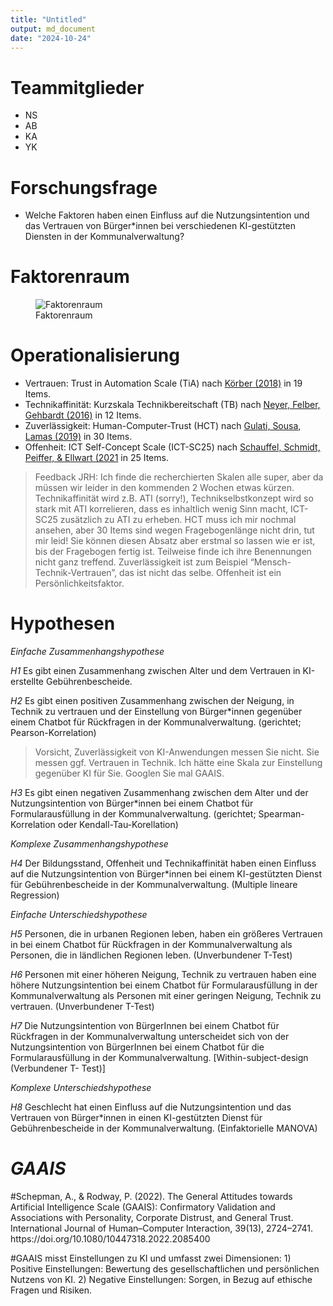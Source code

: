 ```yaml
---
title: "Untitled"
output: md_document
date: "2024-10-24"
---
```


# Teammitglieder
* NS
* AB
* KA
* YK

# Forschungsfrage
* Welche Faktoren haben einen Einfluss auf die Nutzungsintention und das Vertrauen von Bürger*innen bei verschiedenen KI-gestützten Diensten in der Kommunalverwaltung?


# Faktorenraum
![Faktorenraum](readme_files/Faktorenraum_Gruppe 1.png)


# Operationalisierung

* Vertrauen: Trust in Automation Scale (TiA) nach [Körber (2018)](https://link.springer.com/chapter/10.1007/978-3-319-96074-6_2 "Körber, M.(2018. Theoretical Considerations and Development of a Questionnaire to Measure Trust in Automation. In: Proceedings of the 20th Congress of the International Ergonomics Association (IEA 2018), Springer, Cham.") in 19 Items.
* Technikaffinität: Kurzskala Technikbereitschaft (TB) nach [Neyer, Felber, Gehbardt (2016)](https://doi.org/10.6102/zis244 "Neyer, F. J., Felber, J., & Gebhardt, C.(2016)") in 12 Items.
* Zuverlässigkeit: Human-Computer-Trust (HCT) nach [Gulati, Sousa, Lamas (2019)](https://doi.org/10.1080/0144929X.2019.1656779 "Gulati, S., Sousa, S., Lamas, D.(2019)") in 30 Items. 
* Offenheit: ICT Self-Concept Scale (ICT-SC25) nach [Schauffel, Schmidt, Peiffer, & Ellwart (2021](https://doi.org/10.6102/zis308_exz "Schauffel, N., Schmidt, I., Peiffer, H., & Ellwart, T.(2021)") in 25 Items.

> Feedback JRH: Ich finde die recherchierten Skalen alle super, aber da müssen wir leider in den kommenden 2 Wochen etwas kürzen. Technikaffinität wird z.B. ATI (sorry!), Technikselbstkonzept wird so stark mit ATI korrelieren, dass es inhaltlich wenig Sinn macht, ICT-SC25 zusätzlich zu ATI zu erheben. HCT muss ich mir nochmal ansehen, aber 30 Items sind wegen Fragebogenlänge nicht drin, tut mir leid! Sie können diesen Absatz aber erstmal so lassen wie er ist, bis der Fragebogen fertig ist. Teilweise finde ich ihre Benennungen nicht ganz treffend. Zuverlässigkeit ist zum Beispiel "Mensch-Technik-Vertrauen", das ist nicht das selbe. Offenheit ist ein Persönlichkeitsfaktor. 

# Hypothesen

*Einfache Zusammenhangshypothese*

*H1* Es gibt einen Zusammenhang zwischen Alter und dem Vertrauen in KI-erstellte Gebührenbescheide.

*H2* Es gibt einen positiven Zusammenhang zwischen der Neigung, in Technik zu vertrauen und der Einstellung von Bürger*innen gegenüber einem Chatbot für Rückfragen in der Kommunalverwaltung. (gerichtet; Pearson-Korrelation)

> Vorsicht, Zuverlässigkeit von KI-Anwendungen messen Sie nicht. Sie messen ggf. Vertrauen in Technik. Ich hätte eine Skala zur Einstellung gegenüber KI für Sie. Googlen Sie mal GAAIS. 

*H3* Es gibt einen negativen Zusammenhang zwischen dem Alter und der Nutzungsintention von Bürger*innen bei einem Chatbot für Formularausfüllung in der Kommunalverwaltung. (gerichtet; Spearman-Korrelation oder Kendall-Tau-Korellation)

*Komplexe Zusammenhangshypothese*

*H4* Der Bildungsstand, Offenheit und Technikaffinität haben einen Einfluss auf die Nutzungsintention von Bürger*innen bei einem KI-gestützten Dienst für Gebührenbescheide in der Kommunalverwaltung. (Multiple lineare Regression) 

*Einfache Unterschiedshypothese*

*H5* Personen, die in urbanen Regionen leben, haben ein größeres Vertrauen in bei einem Chatbot für Rückfragen in der Kommunalverwaltung als Personen, die in ländlichen Regionen leben. (Unverbundener T-Test)

*H6* Personen mit einer höheren Neigung, Technik zu vertrauen haben eine höhere Nutzungsintention bei einem Chatbot für Formularausfüllung in der Kommunalverwaltung als Personen mit einer geringen Neigung, Technik zu vertrauen. (Unverbundener T-Test)


*H7*  Die Nutzungsintention von BürgerInnen bei einem Chatbot für Rückfragen in der Kommunalverwaltung unterscheidet sich von der Nutzungsintention von BürgerInnen bei einem Chatbot für die Formularausfüllung in der Kommunalverwaltung. [Within-subject-design (Verbundener T- Test)]


*Komplexe Unterschiedshypothese*

*H8* Geschlecht hat einen Einfluss auf die Nutzungsintention und das Vertrauen von Bürger*innen in einen KI-gestützten Dienst für Gebührenbescheide in der Kommunalverwaltung. (Einfaktorielle MANOVA)


# *GAAIS*
#Schepman, A., & Rodway, P. (2022). The General Attitudes towards Artificial Intelligence Scale (GAAIS): Confirmatory Validation and Associations with Personality, Corporate Distrust, and General Trust. International Journal of Human–Computer Interaction, 39(13), 2724–2741. https://doi.org/10.1080/10447318.2022.2085400

#GAAIS misst Einstellungen zu KI und umfasst zwei Dimensionen: 1) Positive Einstellungen: Bewertung des gesellschaftlichen und persönlichen Nutzens von KI. 2) Negative Einstellungen: Sorgen, in Bezug auf ethische Fragen und Risiken.

